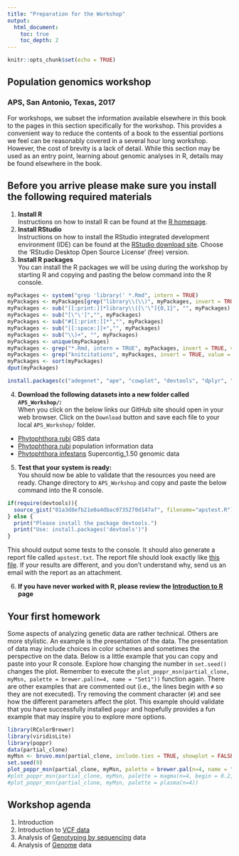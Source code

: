```yaml
---
title: "Preparation for the Workshop"
output:
  html_document:
    toc: true
    toc_depth: 2
---
```



```r
knitr::opts_chunk$set(echo = TRUE)
```


## Population genomics workshop

### APS, San Antonio, Texas, 2017

For workshops, we subset the information available elsewhere in this book to the pages in this section specifically for the workshop.
This provides a convenient way to reduce the contents of a book to the essential portions we feel can be reasonably covered in a several hour long workshop.
However, the cost of brevity is a lack of detail.
While this section may be used as an entry point, learning about genomic analyses in R, details may be found elsewhere in the book.


## Before you arrive please make sure you install the following required materials
 

1. __Install R__    
Instructions on how to install R can be found at the [R homepage](https://www.r-project.org/).
2. __Install RStudio__    
Instructions on how to install the RStudio integrated development environment (IDE) can be found at the [RStudio download site](https://www.rstudio.com/products/rstudio/download/).
Choose the 'RStudio Desktop Open Source License' (free) version.
3. __Install R packages__    
You can install the R packages we will be using during the workshop by starting R and copying and pasting the below command into the R console.


```r
myPackages <- system("grep 'library(' *.Rmd", intern = TRUE)
myPackages <- myPackages[grep("library\\(\\)", myPackages, invert = TRUE)]
myPackages <- sub("[[:print:]]*library\\([\'\"]{0,1}", "", myPackages)
myPackages <- sub("[\"\']","", myPackages)
myPackages <- sub("#[[:print:]]*","", myPackages)
myPackages <- sub("[[:space:]]+","", myPackages)
myPackages <- sub("\\)+", "", myPackages)
myPackages <- unique(myPackages)
myPackages <- grep("*.Rmd, intern = TRUE", myPackages, invert = TRUE, value = TRUE)
myPackages <- grep("knitcitations", myPackages, invert = TRUE, value = TRUE)
myPackages <- sort(myPackages)
dput(myPackages)
```


```r
install.packages(c("adegenet", "ape", "cowplot", "devtools", "dplyr", "ggplot2", "hierfstat", "igraph", "knitr", "lattice", "magrittr", "mmod", "pegas", "pinfsc50", "poppr", "RColorBrewer", "reshape2", "treemap", "vcfR", "vegan", "viridisLite"))
```


4. **Download the following datasets into a new folder called `APS_Workshop/`: **  
When you click on the below links our GitHub site should open in your web browser.
Click on the `Download` button and save each file to your local `APS_Workshop/` folder.

- [Phytophthora rubi](https://github.com/grunwaldlab/Population_Genetics_in_R/blob/master/prubi_gbs.vcf.gz) GBS data
- [Phytophthora rubi](https://files.osf.io/v1/resources/ytd6k/providers/osfstorage/593b001e594d90024142fb20?direct=true&action=download) population information data
- [Phytophthora infestans](https://github.com/grunwaldlab/Population_Genetics_in_R/blob/master/pinfsc50_filtered.vcf.gz) Supercontig_1.50 genomic data    


5. __Test that your system is ready:__    
You should now be able to validate that the resources you need are ready.
Change directory to `APS_Workshop` and copy and paste the below command into the R console.


```r
if(require(devtools)){
  source_gist("01a3d8efb21e0a4dbac0735270d147af", filename="apstest.R")       
} else {
  print("Please install the package devtools.")
  print("Use: install.packages('devtools')")
}
```


This should output some tests to the console.
It should also generate a report file called `apstest.txt`.
The report file should look exactly like [this file](https://github.com/grunwaldlab/Population_Genetics_in_R/blob/master/apstest.txt).
If your results are different, and you don't understand why, send us an email with the report as an attachment.


6. **If you have never worked with R, please review the [Introduction to R](intro_to_R.html) page**


## Your first homework


Some aspects of analyzing genetic data are rather technical.
Others are more stylistic.
An example is the presentation of the data.
The presentation of data may include choices in color schemes and sometimes the perspective on the data.
Below is a little example that you can copy and paste into your R console.
Explore how changing the number in `set.seed()` changes the plot.
Remember to execute the `plot_poppr_msn(partial_clone, myMsn, palette = brewer.pal(n=4, name = "Set1"))` function again.
There are other examples that are commented out (i.e., the lines begin with `#` so they are not executed).
Try removing the comment character (`#`) and see how the different parameters affect the plot.
This example should validate that you have successfully installed `poppr` and hopefully provides a fun example that may inspire you to explore more options.


```r
library(RColorBrewer)
library(viridisLite)
library(poppr)
data(partial_clone)
myMsn <- bruvo.msn(partial_clone, include.ties = TRUE, showplot = FALSE)
set.seed(9)
plot_poppr_msn(partial_clone, myMsn, palette = brewer.pal(n=4, name = "Set1"))
#plot_poppr_msn(partial_clone, myMsn, palette = magma(n=4, begin = 0.2, end = 0.8))
#plot_poppr_msn(partial_clone, myMsn, palette = plasma(n=4))
```


## Workshop agenda

1. Introduction    
1. Introduction to [VCF data](reading_vcf.html)    
1. Analysis of [Genotyping by sequencing](gbs_analysis.html) data
1. Analysis of [Genome](analysis_of_genome.html) data


